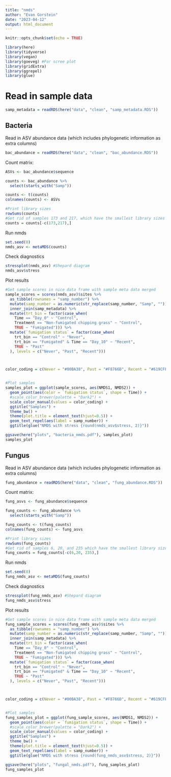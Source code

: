 ```yaml
---
title: "nmds"
author: "Evan Gorstein"
date: "2023-04-12"
output: html_document
---
```


```r
knitr::opts_chunk$set(echo = TRUE)
```

```r
library(here)
library(tidyverse)
library(vegan)
library(goeveg) #For scree plot
library(gridExtra)
library(ggrepel)
library(glue)
```

# Read in sample data
```r
samp_metadata = readRDS(here("data", "clean", "samp_metadata.RDS"))
```


## Bacteria
Read in ASV abundance data (which includes phylogenetic information as extra columns)
```r
bac_abundance = readRDS(here("data", "clean", "bac_abundance.RDS"))
```


Count matrix:
```r
ASVs <- bac_abundance$sequence

counts <- bac_abundance %>% 
  select(starts_with("Samp"))

counts <- t(counts)
colnames(counts) <- ASVs

#Print library sizes
rowSums(counts)
#Get rid of samples 173 and 217, which have the smallest library sizes
counts = counts[-c(173,217),]
```
Run nmds
```r

set.seed(0)
nmds_asv <- metaMDS(counts)
```
Check diagnostics
```r

stressplot(nmds_asv) #Shepard diagram
nmds_asv$stress
```
Plot results
```r
#Get sample scores in nice data frame with sample meta data merged
sample_scores = scores(nmds_asv)$sites %>%
  as_tibble(rownames = "samp_number") %>%
  mutate(samp_number = as.numeric(str_replace(samp_number, "Samp", ""))) %>%
  inner_join(samp_metadata) %>%
  mutate(trt_bin = factor(case_when(
    Time == "Day_0" ~ "Control",
    Treatment == "Non-fumigated chipping grass" ~ "Control",
    TRUE ~ "Fumigated"))) %>%
  mutate(`fumigation status` = factor(case_when(
    trt_bin == "Control" ~ "Never",
    trt_bin == "Fumigated" & Time == "Day_10" ~ "Recent",
    TRUE ~ "Past"
  ), levels = c("Never", "Past", "Recent")))



color_coding = c(Never = "#00BA38", Past = "#F8766D", Recent = "#619CFF")


#Plot samples
samples_plot = ggplot(sample_scores, aes(NMDS1, NMDS2)) +
  geom_point(aes(color = `fumigation status`, shape = Time)) +
  #scale_color_brewer(palette = "Dark2") +
  scale_color_manual(values = color_coding) +
  ggtitle("Samples") +
  theme_bw() +
  theme(plot.title = element_text(hjust=0.5)) +
  geom_text_repel(aes(label = samp_number)) +
  ggtitle(glue("NMDS with stress {round(nmds_asv$stress, 2)}"))

ggsave(here("plots", "bacteria_nmds.pdf"), samples_plot)
samples_plot 
```

## Fungus 
Read in ASV abundance data (which includes phylogenetic information as extra columns)
```r
fung_abundance = readRDS(here("data", "clean", "fung_abundance.RDS"))
```

Count matrix:
```r
fung_asvs <- fung_abundance$sequence

fung_counts <- fung_abundance %>% 
  select(starts_with("Samp"))

fung_counts <- t(fung_counts)
colnames(fung_counts) <- fung_asvs

#Print library sizes
rowSums(fung_counts)
#Get rid of samples 6, 20, and 235 which have the smallest library sizes
fung_counts = fung_counts[-c(6,20, 235),]
```
Run nmds
```r

set.seed(0)
fung_nmds_asv <- metaMDS(fung_counts)
```

Check diagnostics
```r

stressplot(fung_nmds_asv) #Shepard diagram
fung_nmds_asv$stress
```

Plot results
```r
#Get sample scores in nice data frame with sample meta data merged
fung_sample_scores = scores(fung_nmds_asv)$sites %>%
  as_tibble(rownames = "samp_number") %>%
  mutate(samp_number = as.numeric(str_replace(samp_number, "Samp", ""))) %>%
  inner_join(samp_metadata) %>%
  mutate(trt_bin = factor(case_when(
    Time == "Day_0" ~ "Control",
    Treatment == "Non-fumigated chipping grass" ~ "Control",
    TRUE ~ "Fumigated"))) %>%
  mutate(`fumigation status` = factor(case_when(
    trt_bin == "Control" ~ "Never",
    trt_bin == "Fumigated" & Time == "Day_10" ~ "Recent",
    TRUE ~ "Past"
  ), levels = c("Never", "Past", "Recent")))



color_coding = c(Never = "#00BA38", Past = "#F8766D", Recent = "#619CFF")


#Plot samples
fung_samples_plot = ggplot(fung_sample_scores, aes(NMDS1, NMDS2)) +
  geom_point(aes(color = `fumigation status`, shape = Time)) +
  #scale_color_brewer(palette = "Dark2") +
  scale_color_manual(values = color_coding) +
  ggtitle("Samples") +
  theme_bw() +
  theme(plot.title = element_text(hjust=0.5)) +
  geom_text_repel(aes(label = samp_number)) +
  ggtitle(glue("NMDS with stress {round(fung_nmds_asv$stress, 2)}"))

ggsave(here("plots", "fungal_nmds.pdf"), fung_samples_plot)
fung_samples_plot 
```








